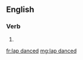 ==English==

===Verb===
{{head|en|verb form}}

# {{en-past of|lap dance}}

[[fr:lap danced]]
[[mg:lap danced]]